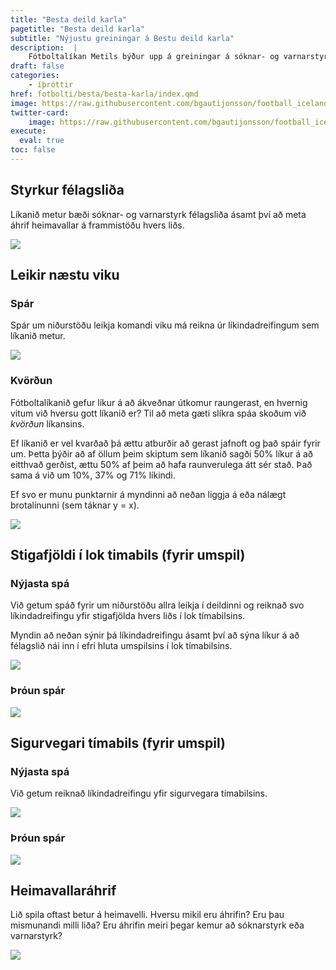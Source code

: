 ```yaml
---
title: "Besta deild karla"
pagetitle: "Besta deild karla"
subtitle: "Nýjustu greiningar á Bestu deild karla"
description:  |
    Fótboltalíkan Metils býður upp á greiningar á sóknar- og varnarstyrk íslenskra félagsliða ásamt því að spá fyrir um úrslit komandi leikja og deildarinnar í heild sinni.
draft: false
categories:
    - íþróttir
href: fotbolti/besta/besta-karla/index.qmd
image: https://raw.githubusercontent.com/bgautijonsson/football_iceland/refs/heads/main/results/male/figures/styrkur.png
twitter-card:
    image: https://raw.githubusercontent.com/bgautijonsson/football_iceland/refs/heads/main/results/male/figures/styrkur.png
execute: 
  eval: true
toc: false
---
```


## Styrkur félagsliða

Líkanið metur bæði sóknar- og varnarstyrk félagsliða ásamt því að meta áhrif heimavallar á frammistöðu hvers liðs.

![](https://raw.githubusercontent.com/bgautijonsson/football_iceland/refs/heads/main/results/male/figures/styrkur.png)

## Leikir næstu viku

::: {.panel-tabset .nav-pills}

### Spár

Spár um niðurstöðu leikja komandi viku má reikna úr líkindadreifingum sem líkanið metur.

![](https://raw.githubusercontent.com/bgautijonsson/football_iceland/refs/heads/main/results/male/figures/next_week_preds.png)

### Kvörðun

Fótboltalíkanið gefur líkur á að ákveðnar útkomur raungerast, en hvernig vitum við hversu gott líkanið er? Til að meta gæti slíkra spáa skoðum við *kvörðun* líkansins.

Ef líkanið er vel kvarðað þá ættu atburðir að gerast jafnoft og það spáir fyrir um. Þetta þýðir að af öllum þeim skiptum sem líkanið sagði 50% líkur á að eitthvað gerðist, ættu 50% af þeim að hafa raunverulega átt sér stað. Það sama á við um 10%, 37% og 71% líkindi.

Ef svo er munu punktarnir á myndinni að neðan liggja á eða nálægt brotalínunni (sem táknar y = x).

![](https://raw.githubusercontent.com/bgautijonsson/football_iceland/refs/heads/main/calibration_male.png)

:::

## Stigafjöldi í lok timabils (fyrir umspil)

::: {.panel-tabset .nav-pills}

### Nýjasta spá

Við getum spáð fyrir um niðurstöðu allra leikja í deildinni og reiknað svo líkindadreifingu yfir stigafjölda hvers liðs í lok tímabilsins. 

Myndin að neðan sýnir þá líkindadreifingu ásamt því að sýna líkur á að félagslið nái inn í efri hluta umspilsins í lok tímabilsins.

![](https://raw.githubusercontent.com/bgautijonsson/football_iceland/refs/heads/main/results/male/figures/umspil_top.png)

### Þróun spár

![](https://raw.githubusercontent.com/bgautijonsson/football_iceland/refs/heads/main/results/male/historical/points_simple.png)

:::

## Sigurvegari tímabils (fyrir umspil)

::: {.panel-tabset .nav-pills}

### Nýjasta spá

Við getum reiknað líkindadreifingu yfir sigurvegara tímabilsins.

![](https://raw.githubusercontent.com/bgautijonsson/football_iceland/refs/heads/main/results/male/figures/deild_top.png)

### Þróun spár

![](https://raw.githubusercontent.com/bgautijonsson/football_iceland/refs/heads/main/results/male/historical/placement_simple.png)

:::

## Heimavallaráhrif

Lið spila oftast betur á heimavelli. Hversu mikil eru áhrifin? Eru þau mismunandi milli liða? Eru áhrifin meiri þegar kemur að sóknarstyrk eða varnarstyrk?

![](https://raw.githubusercontent.com/bgautijonsson/football_iceland/refs/heads/main/results/male/figures/home_advantage.png)

